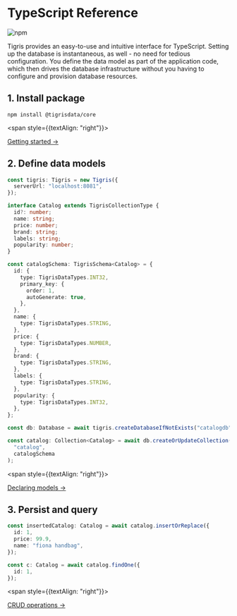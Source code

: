 # TypeScript Reference

![npm](https://img.shields.io/npm/v/@tigrisdata/core)

Tigris provides an easy-to-use and intuitive interface for TypeScript. Setting up
the database is instantaneous, as well - no need for tedious configuration.
You define the data model as part of the application code, which then drives
the database infrastructure without you having to configure and provision
database resources.

## 1. Install package

```shell
npm install @tigrisdata/core
```

<span style={{textAlign: "right"}}>

[Getting started →](getting-started)

</span>

## 2. Define data models

```typescript
const tigris: Tigris = new Tigris({
  serverUrl: "localhost:8081",
});

interface Catalog extends TigrisCollectionType {
  id?: number;
  name: string;
  price: number;
  brand: string;
  labels: string;
  popularity: number;
}

const catalogSchema: TigrisSchema<Catalog> = {
  id: {
    type: TigrisDataTypes.INT32,
    primary_key: {
      order: 1,
      autoGenerate: true,
    },
  },
  name: {
    type: TigrisDataTypes.STRING,
  },
  price: {
    type: TigrisDataTypes.NUMBER,
  },
  brand: {
    type: TigrisDataTypes.STRING,
  },
  labels: {
    type: TigrisDataTypes.STRING,
  },
  popularity: {
    type: TigrisDataTypes.INT32,
  },
};

const db: Database = await tigris.createDatabaseIfNotExists("catalogdb");

const catalog: Collection<Catalog> = await db.createOrUpdateCollection(
  "catalog",
  catalogSchema
);
```

<span style={{textAlign: "right"}}>

[Declaring models →](datamodel/declare)

</span>

## 3. Persist and query

```typescript
const insertedCatalog: Catalog = await catalog.insertOrReplace({
  id: 1,
  price: 99.9,
  name: "fiona handbag",
});

const c: Catalog = await catalog.findOne({
  id: 1,
});
```

<span style={{textAlign: "right"}}>

[CRUD operations →](crud)

</span>
